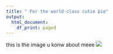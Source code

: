 ```yaml
---
title: " For the world-class cutie pie"
output:
  html_document:
    df_print: paged
---
```



this is the image u konw about meee 
![](https://cdn.images.express.co.uk/img/dynamic/109/590x/Tom-Jerry-cartoon-765337.jpg)

